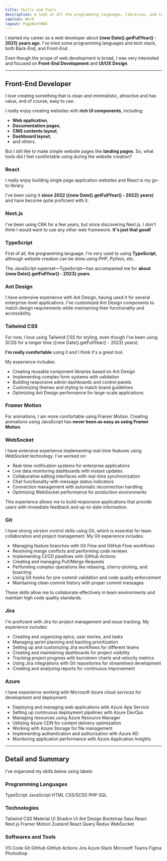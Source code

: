 ```yaml
---
title: Skills and Tools
description: A look at all the programming languages, libraries, and tools I've worked with.
caption: Work
layout: PageWithMDX
---
```



I started my career as a web developer about **{new Date().getFullYear() - 2021} years ago**. I've tried some programming languages and tech stack, both Back-End, and Front-End.

Even though the scope of web development is broad, I was very interested and focused on **Front-End Development** and **UI/UX Design**.

---

## Front-End Developer

I love creating something that is clean and minimalistic, attractive and has value, and of course, easy to use.

I really enjoy creating websites with **rich UI components**, including:

- **Web application**,
- **Documentation pages**,
- **CMS contents layout**,
- **Dashboard layout**,
- and others.

But I still like to make simple website pages like **landing pages**. So, what tools did I feel comfortable using during the website creation?

### React

I really enjoy building single page application websites and React is my go-to library.

I've been using it **since 2022 ({new Date().getFullYear() - 2022} years)** and have become quite proficient with it.

### Next.js

I've been using CRA for a few years, but since discovering Next.js, I don't think I would want to use any other web framework. **It's just that good!**

### TypeScript

First of all, the programming language. I'm very used to using **TypeScript**, although website creation can be done using PHP, Python, etc.

The JavaScript superset—TypeScript—has accompanied me for **about {new Date().getFullYear() - 2023} years**.

### Ant Design

I have extensive experience with Ant Design, having used it for several enterprise-level applications. I've customized Ant Design components to match design requirements while maintaining their functionality and accessibility.

### Tailwind CSS

For now, I love using Tailwind CSS for styling, even though I've been using SCSS for a longer time ({new Date().getFullYear() - 2023} years).

**I'm really comfortable** using it and I think it's a great tool.

My experience includes:

- Creating reusable component libraries based on Ant Design
- Implementing complex form systems with validation
- Building responsive admin dashboards and control panels
- Customizing themes and styling to match brand guidelines
- Optimizing Ant Design performance for large-scale applications

### Framer Motion

For animations, I am more comfortable using Framer Motion. Creating animations using JavaScript has **never been as easy as using Framer Motion**.

### WebSocket

I have extensive experience implementing real-time features using WebSocket technology. I've worked on:

- Real-time notification systems for enterprise applications
- Live data monitoring dashboards with instant updates
- Collaborative editing interfaces with real-time synchronization
- Chat functionality with message status indicators
- Connection management with automatic reconnection handling
- Optimizing WebSocket performance for production environments

This experience allows me to build responsive applications that provide users with immediate feedback and up-to-date information.

### Git

I have strong version control skills using Git, which is essential for team collaboration and project management. My Git experience includes:

- Managing feature branches with Git Flow and GitHub Flow workflows
- Resolving merge conflicts and performing code reviews
- Implementing CI/CD pipelines with GitHub Actions
- Creating and managing Pull/Merge Requests
- Performing complex operations like rebasing, cherry-picking, and bisecting
- Using Git hooks for pre-commit validation and code quality enforcement
- Maintaining clean commit history with proper commit messages

These skills allow me to collaborate effectively in team environments and maintain high code quality standards.

### Jira

I'm proficient with Jira for project management and issue tracking. My experience includes:

- Creating and organizing epics, user stories, and tasks
- Managing sprint planning and backlog prioritization
- Setting up and customizing Jira workflows for different teams
- Creating and maintaining dashboards for project visibility
- Tracking project progress with burndown charts and velocity metrics
- Using Jira integrations with Git repositories for streamlined development
- Creating and analyzing reports for continuous improvement

### Azure

I have experience working with Microsoft Azure cloud services for development and deployment:

- Deploying and managing web applications with Azure App Service
- Setting up continuous deployment pipelines with Azure DevOps
- Managing resources using Azure Resource Manager
- Utilizing Azure CDN for content delivery optimization
- Working with Azure Storage for file management
- Implementing authentication and authorization with Azure AD
- Monitoring application performance with Azure Application Insights

---

## Detail and Summary

I've organized my skills below using labels

### Programming Languages

<VStack spacing={12}>
  <HStack spacing={8}>
    <Label indicator={100}>TypeScript</Label>
    <Label indicator={100}>JavaScript</Label>
    <Label indicator={100}>HTML</Label>
    <Label indicator={100}>CSS/SCSS</Label>
  </HStack>
  <HStack spacing={8}>
    <Label indicator={100}>PHP</Label>
    <Label indicator={100}>SQL</Label>
  </HStack>
</VStack>

### Technologies

<VStack spacing={12}>
  <HStack spacing={8}>
    <Label indicator={100}>Tailwind CSS</Label>
    <Label indicator={75}>Material UI</Label>
    <Label indicator={100}>Shadcn UI</Label>
    <Label indicator={100}>Ant Design</Label>
    <Label indicator={100}>Bootstrap</Label>
    <Label indicator={100}>Sass</Label>
  </HStack>
  <HStack spacing={8}>
    <Label indicator={90}>React</Label>
    <Label indicator={100}>Next.js</Label>
    <Label indicator={100}>Framer Motion</Label>
    <Label indicator={100}>Zustand</Label>
    <Label indicator={100}>React Query</Label>
    <Label indicator={100}>Redux</Label>
    <Label indicator={100}>WebSocket</Label>
  </HStack>
</VStack>

### Softwares and Tools

<VStack spacing={12}>
  <HStack spacing={8}>
    <Label indicator={100}>VS Code</Label>
    <Label indicator={100}>Git</Label>
    <Label indicator={100}>GitHub</Label>
    <Label indicator={100}>GitHub Actions</Label>
    <Label indicator={100}>Jira</Label>
    <Label indicator={100}>Azure</Label>
  </HStack>
  <HStack spacing={8}>
    <Label indicator={100}>Slack</Label>
    <Label indicator={100}>Microsoft Teams</Label>
    <Label indicator={100}>Figma</Label>
    <Label indicator={100}>Photoshop</Label>
  </HStack>
</VStack>
